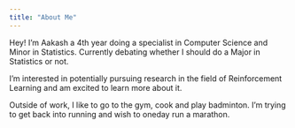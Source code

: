 ```yaml
---
title: "About Me"
---
```


Hey! I'm Aakash a 4th year doing a specialist in Computer Science and Minor in Statistics. Currently debating whether I should do a Major in Statistics or not.

I'm interested in potentially pursuing research in the field of Reinforcement Learning and am excited to learn more about it.

Outside of work, I like to go to the gym, cook and play badminton. I'm trying to get back into running and wish to oneday run a marathon.
